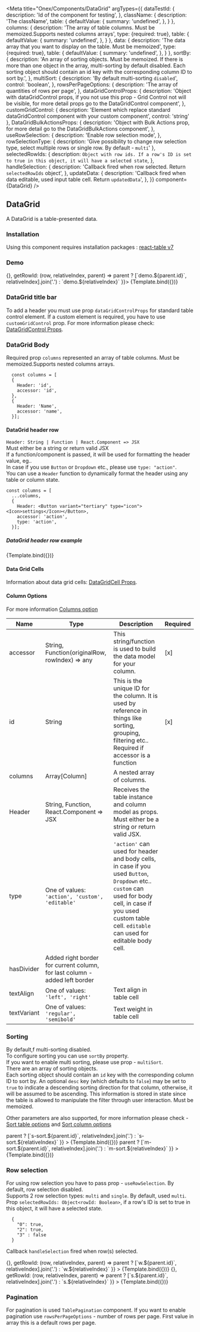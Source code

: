 

<Meta
  title="Onex/Components/DataGrid"
  argTypes={{
    dataTestId: {
      description: 'Id of the component for testing',
    },
    className: {
      description: 'The className',
      table: {
        defaultValue: {
          summary: 'undefined',
        },
      }
    },
    columns: {
      description: 'The array of table columns. Must be memoized.Supports nested columns arrays',
      type: {required: true},
      table: {
        defaultValue: {
          summary: 'undefined',
        },
      }
    },
    data: {
      description: 'The data array that you want to display on the table. Must be memoized',
      type: {required: true},
      table: {
        defaultValue: {
          summary: 'undefined',
        },
      }
    },
    sortBy: {
      description: 'An array of sorting objects. Must be memoized. If there is more than one object in the array, multi-sorting by default disabled. Each sorting object should contain an id key with the corresponding column ID to sort by.',
    },
    multiSort: {
      description: 'By default multi-sorting ```disabled```',
      control: 'boolean',
    },
    rowsPerPageOptions: {
      description: 'The array of quantities of rows per page',
    },
    dataGridControlProps: {
      description: 'Object with dataGridControl props, if you not use this prop - Grid Control not will be visible, for more detail props go to the DataGridControl component',
    },
    customGridControl: {
      description: 'Element which replace standard dataGridControl component with your custom component',
      control: 'string'
    },
    DataGridBulkActionsProps: {
      description: 'Object with Bulk Actions prop, for more detail go to the DataGridBulkActions component',
    },
    useRowSelection: {
      description: 'Enable row selection mode',
    },
    rowSelectionType: {
      description: 'Give possibility to change row selection type, select multiple rows or single row. By default - ```multi```'
    },
    selectedRowIds: {
      description: `Object with row ids. If a row's ID is set to true in this object, it will have a selected state`,
    },
    handleSelection: {
      description: 'Callback fired when row selected. Return ```selectedRowIds``` object',
    },
    updateData: {
      description: 'Callback fired when data editable, used input table cell. Return ```updatedData```',
    },
  }}
  component={DataGrid}
/>



## DataGrid

A DataGrid is a table-presented data.

### Installation
Using this component requires installation packages : [react-table v7](https://www.npmjs.com/package/react-table/v/7.8.0)

### Demo
<Canvas>
  <Story
    height="35rem"
    name="Demo"
    args={{
      dataTestId: 'data-grid-test-id',
      className: 'data-grid-custom',
      dataGridControlProps: {
        title: 'Title',
        badge: 10,
      },
      columns: demoGridColumns,
      data: demoGridData,
      sortBy: [
        {
          id: 'id',
        }
      ],
      rowsPerPageOptions: [5, 10],
      useRowSelection: true,
      rowSelectionType: 'multi',
      handleSelection: () => {},
      getRowId: (row, relativeIndex, parent) => parent ? [`demo.${parent.id}`, relativeIndex].join('.') : `demo.${relativeIndex}`
    }}>
    {Template.bind({})}
  </Story>
</Canvas>

<ArgsTable story="Demo"/>

### DataGrid title bar
To add a header you must use prop ```dataGridControlProps``` for standard table control element.
If a custom element is required, you have to use ```customGridControl``` prop.
For more information please check: [DataGridControl Props](/docs/onex-components-datagrid-datagridcontrol--demo).

### DataGrid Body

Required prop ```columns``` represented an array of table columns. Must be memoized.Supports nested columns arrays.
```
  const columns = [
  {
    Header: 'id',
    accessor: 'id',
  },
  {
    Header: 'Name',
    accessor: 'name',
  }];
```

#### DataGrid header row
```Header: String | Function | React.Component => JSX```<br/>
Must either be a string or return valid JSX<br/>
If a function/component is passed, it will be used for formatting the header value, eg..<br/>
In case if you use ```Button``` or ```Dropdown``` etc., please use ```type: "action"```.<br/>
You can use a ```Header``` function to dynamically format the header using any table or column state.<br/>
```
const columns = [
  ...columns,
  {
    Header: <Button variant="tertiary" type="icon"><Icon>settings</Icon></Button>,
    accessor: 'action',
    type: 'action',
  }];
```
##### DataGrid header row example
<Canvas>
  <Story
    name="CustomHeaderCell"
    args={{
      dataTestId: 'data-grid-custom-header-cell-test-id',
      className: 'data-grid-custom-header-cell-custom',
      columns: gridCustomHeaderColumns,
      data: [],
    }}
  >
    {Template.bind({})}
  </Story>
</Canvas>

#### Data Grid Cells
Information about data grid cells: [DataGridCell Props](/docs/onex-components-datagrid-datagridcell--demo).


#### Column Options
For more information [Columns option](https://react-table-v7.tanstack.com/docs/api/useTable#column-options)

| Name        | Type                                                                       | Description                                                                                                                                                                                                                           | Required |
|-------------|----------------------------------------------------------------------------|---------------------------------------------------------------------------------------------------------------------------------------------------------------------------------------------------------------------------------------|----------|
| accessor    | String, Function(originalRow, rowIndex) => any                             | This string/function is used to build the data model for your column.                                                                                                                                                                 | [x]      |
| id          | String                                                                     | This is the unique ID for the column. It is used by reference in things like sorting, grouping, filtering etc.. Required if accessor is a function                                                                                    | [x]      |
| columns     | Array[Column]                                                              | A nested array of columns.                                                                                                                                                                                                            |          |
| Header      | String, Function, React.Component => JSX                                   | Receives the table instance and column model as props. Must either be a string or return valid JSX.                                                                                                                                   |          |
| type        | One of values: ```'action', 'custom', 'editable'```                        | ```'action'``` can used for header and body cells, in case if you used ```Button```, ```Dropdown``` etc.. ```custom``` can used for body cell, in case if you used custom table cell. ```editable``` can used for editable body cell. |          |
| hasDivider  | Added right border for current column, for last column - added left border |                                                                                                                                                                                                                                       |          |
| textAlign   | One of values: ```'left', 'right'```                                       | Text align in table cell                                                                                                                                                                                                              |          |
| textVariant | One of values: ```'regular', 'semibold'```                                 | Text weight in table cell                                                                                                                                                                                                             |          |


### Sorting
By default,f multi-sorting disabled.<br/>
To configure sorting you can use ```sortBy``` property.<br/>
If you want to enable multi sorting, please use prop - ```multiSort```.<br/>
There are an array of sorting objects.<br/>
Each sorting object should contain an ```id``` key with the corresponding column ID to sort by. An optional ```desc``` key
(which defaults to ```false```) may be set to ```true``` to indicate a descending sorting direction for that column, otherwise,
it will be assumed to be ascending. This information is stored in state since the table is allowed to manipulate the filter through user interaction.
Must be memoized.

Other parameters are also supported, for more information please check - [Sort table options](https://react-table-v7.tanstack.com/docs/api/useSortBy#table-options)  and [Sort column options](https://react-table-v7.tanstack.com/docs/api/useSortBy#column-options)

<Canvas>
  <Story
    name="SingleSorting"
    height="28rem"
    args={{
      dataTestId: 'data-grid-single-sorting-test-id',
      className: 'data-grid-single-sorting-custom',
      dataGridControlProps: {
        title: 'Sorting table',
      },
      columns: gridColumns,
      data: gridData,
      sortBy: [
        {
          id: 'studyId',
        }],
      multiSort: false,
      getRowId: (row, relativeIndex, parent) => parent ? [`s-sort.${parent.id}`, relativeIndex].join('.') : `s-sort.${relativeIndex}`
    }}
  >
    {Template.bind({})}
  </Story>
</Canvas>

<Canvas>
  <Story
    name="MultiSorting"
    height="28rem"
    args={{
      dataTestId: 'data-grid-multi-sorting-test-id',
      className: 'data-grid-multi-sorting-custom',
      dataGridControlProps: {
        title: 'Multi Sorting table',
      },
      columns: gridColumns,
      data: gridData,
      sortBy: [
        {
          id: 'studyId',
        },
        {
          id: 'stage',
          desc: true,
        }
      ],
      multiSort: true,
      getRowId: (row, relativeIndex, parent) => parent ? [`m-sort.${parent.id}`, relativeIndex].join('.') : `m-sort.${relativeIndex}`
    }}
  >
    {Template.bind({})}
  </Story>
</Canvas>

### Row selection
For using row selection you have to pass prop - ```useRowSelection```. By default, row selection disabled.<br/>
Supports 2 row selection types: ```multi``` and ```single```. By default, used ```multi```.<br/>
Prop ```selectedRowIds: Object<rowId: Boolean>```, if a row's ID is set to true in this object, it will have a selected state.<br/>
```
  {
    "0": true,
    "2": true,
    "3" : false
  }
```
Callback ```handleSelection``` fired when row(s) selected.

<Canvas>
  <Story
    name="MultiSelection"
    height="28rem"
    args={{
      dataTestId: 'data-grid-multi-selection-test-id',
      className: 'data-grid-multi-selection-custom',
      dataGridControlProps: {
        title: 'Multi Selection table',
      },
      columns: gridColumns,
      data: gridData,
      useRowSelection: true,
      rowSelectionType: 'multi',
      handleSelection: () => {},
      getRowId: (row, relativeIndex, parent) => parent ? [`w.${parent.id}`, relativeIndex].join('.') : `w.${relativeIndex}`
    }}
  >
    {Template.bind({})}
  </Story>
</Canvas>

<Canvas>
  <Story
    name="SingleSelection"
    height="28rem"
    args={{
      dataTestId: 'data-grid-single-selection-test-id',
      className: 'data-grid-single-selection-custom',
      dataGridControlProps: {
        title: 'Single Selection table',
      },
      columns: gridColumns,
      data: gridData,
      useRowSelection: true,
      rowSelectionType: 'single',
      handleSelection: () => {},
      getRowId: (row, relativeIndex, parent) => parent ? [`s.${parent.id}`, relativeIndex].join('.') : `s.${relativeIndex}`
    }}
  >
    {Template.bind({})}
  </Story>
</Canvas>

### Pagination
For pagination is used ```TablePagination``` component. If you want to enable pagination use ```rowsPerPageOptions``` - number of rows per page.
First value in array this is a default rows per page.



